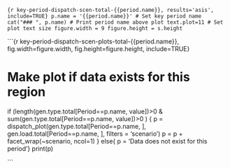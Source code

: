 
```{r key-period-dispatch-scen-total-{{period.name}}, results='asis', include=TRUE}
p.name = '{{period.name}}' # Set key period name
cat("### ", p.name) # Print period name above plot
text.plot=11 # Set plot text size
figure.width = 9
figure.height = s.height
``` 

```{r key-period-dispatch-scen-plots-total-{{period.name}}, fig.width=figure.width, fig.height=figure.height, include=TRUE}

# Make plot if data exists for this region
if (length(gen.type.total[Period==p.name, value])>0 & sum(gen.type.total[Period==p.name, value])>0 ) {
  p = dispatch_plot(gen.type.total[Period==p.name, ], gen.load.total[Period==p.name, ], filters = 'scenario')
  p = p + facet_wrap(~scenario, ncol=1)
} else{ p = 'Data does not exist for this period'}
print(p)

```


